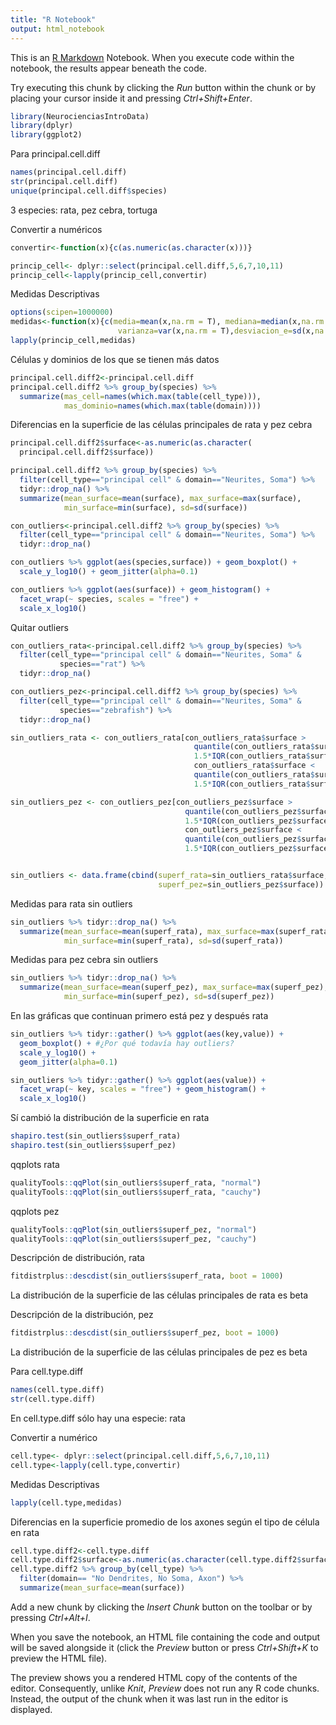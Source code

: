 ```yaml
---
title: "R Notebook"
output: html_notebook
---
```


This is an [R Markdown](http://rmarkdown.rstudio.com) Notebook. When you execute code within the notebook, the results appear beneath the code. 

Try executing this chunk by clicking the *Run* button within the chunk or by placing your cursor inside it and pressing *Ctrl+Shift+Enter*. 

```r
library(NeurocienciasIntroData)
library(dplyr)
library(ggplot2)
```

Para principal.cell.diff
```r
names(principal.cell.diff)
str(principal.cell.diff)
unique(principal.cell.diff$species)
```
3 especies: rata, pez cebra, tortuga


Convertir a numéricos
```r
convertir<-function(x){c(as.numeric(as.character(x)))}

princip_cell<- dplyr::select(principal.cell.diff,5,6,7,10,11)
princip_cell<-lapply(princip_cell,convertir)
```


Medidas Descriptivas
```r
options(scipen=1000000)
medidas<-function(x){c(media=mean(x,na.rm = T), mediana=median(x,na.rm = T),
                        varianza=var(x,na.rm = T),desviacion_e=sd(x,na.rm = T))}
lapply(princip_cell,medidas)
```

Células y dominios de los que se tienen más datos
```r
principal.cell.diff2<-principal.cell.diff
principal.cell.diff2 %>% group_by(species) %>%
  summarize(mas_cell=names(which.max(table(cell_type))),
            mas_dominio=names(which.max(table(domain))))
```



Diferencias en la superficie de las células principales de rata y pez cebra
```r
principal.cell.diff2$surface<-as.numeric(as.character(
  principal.cell.diff2$surface))

principal.cell.diff2 %>% group_by(species) %>% 
  filter(cell_type=="principal cell" & domain=="Neurites, Soma") %>% 
  tidyr::drop_na() %>%
  summarize(mean_surface=mean(surface), max_surface=max(surface), 
            min_surface=min(surface), sd=sd(surface))

con_outliers<-principal.cell.diff2 %>% group_by(species) %>% 
  filter(cell_type=="principal cell" & domain=="Neurites, Soma") %>% 
  tidyr::drop_na()
```


```r
con_outliers %>% ggplot(aes(species,surface)) + geom_boxplot() + 
  scale_y_log10() + geom_jitter(alpha=0.1)
```
```r
con_outliers %>% ggplot(aes(surface)) + geom_histogram() + 
  facet_wrap(~ species, scales = "free") +
  scale_x_log10()
```

Quitar outliers
```r
con_outliers_rata<-principal.cell.diff2 %>% group_by(species) %>%
  filter(cell_type=="principal cell" & domain=="Neurites, Soma" & 
           species=="rat") %>%
  tidyr::drop_na()

con_outliers_pez<-principal.cell.diff2 %>% group_by(species) %>%
  filter(cell_type=="principal cell" & domain=="Neurites, Soma" & 
           species=="zebrafish") %>%
  tidyr::drop_na()

sin_outliers_rata <- con_outliers_rata[con_outliers_rata$surface > 
                                         quantile(con_outliers_rata$surface, .25) - 
                                         1.5*IQR(con_outliers_rata$surface) & 
                                         con_outliers_rata$surface < 
                                         quantile(con_outliers_rata$surface, .75) + 
                                         1.5*IQR(con_outliers_rata$surface), ]

sin_outliers_pez <- con_outliers_pez[con_outliers_pez$surface > 
                                       quantile(con_outliers_pez$surface, .25) -
                                       1.5*IQR(con_outliers_pez$surface) & 
                                       con_outliers_pez$surface < 
                                       quantile(con_outliers_pez$surface, .75) + 
                                       1.5*IQR(con_outliers_pez$surface), ]


sin_outliers <- data.frame(cbind(superf_rata=sin_outliers_rata$surface,
                                 superf_pez=sin_outliers_pez$surface))
```

Medidas para rata sin outliers
```r
sin_outliers %>% tidyr::drop_na() %>%
  summarize(mean_surface=mean(superf_rata), max_surface=max(superf_rata), 
            min_surface=min(superf_rata), sd=sd(superf_rata))
```


Medidas para pez cebra sin outliers
```r
sin_outliers %>% tidyr::drop_na() %>%
  summarize(mean_surface=mean(superf_pez), max_surface=max(superf_pez), 
            min_surface=min(superf_pez), sd=sd(superf_pez))
```



En las gráficas que continuan primero está pez y después rata
```r
sin_outliers %>% tidyr::gather() %>% ggplot(aes(key,value)) +
  geom_boxplot() + #¿Por qué todavía hay outliers?
  scale_y_log10() +
  geom_jitter(alpha=0.1)
```

```r
sin_outliers %>% tidyr::gather() %>% ggplot(aes(value)) +
  facet_wrap(~ key, scales = "free") + geom_histogram() +
  scale_x_log10()
```
Sí cambió la distribución de la superficie en rata




```r
shapiro.test(sin_outliers$superf_rata)
shapiro.test(sin_outliers$superf_pez)
```


qqplots rata
```r
qualityTools::qqPlot(sin_outliers$superf_rata, "normal")
qualityTools::qqPlot(sin_outliers$superf_rata, "cauchy")
```



qqplots pez
```r
qualityTools::qqPlot(sin_outliers$superf_pez, "normal")
qualityTools::qqPlot(sin_outliers$superf_pez, "cauchy")
```


Descripción de distribución, rata
```r
fitdistrplus::descdist(sin_outliers$superf_rata, boot = 1000)
```
La distribución de la superficie de las células principales de rata es beta


Descripción de la distribución, pez
```r
fitdistrplus::descdist(sin_outliers$superf_pez, boot = 1000)
```
La distribución de la superficie de las células principales de pez es beta


Para cell.type.diff
```r
names(cell.type.diff)
str(cell.type.diff)
```
En cell.type.diff sólo hay una especie: rata



Convertir a numérico
```r
cell.type<- dplyr::select(principal.cell.diff,5,6,7,10,11)
cell.type<-lapply(cell.type,convertir)
```

Medidas Descriptivas
```r
lapply(cell.type,medidas)
```



Diferencias en la superficie promedio de los axones según el tipo de célula en rata
```r
cell.type.diff2<-cell.type.diff
cell.type.diff2$surface<-as.numeric(as.character(cell.type.diff2$surface))
cell.type.diff2 %>% group_by(cell_type) %>%
  filter(domain== "No Dendrites, No Soma, Axon") %>% 
  summarize(mean_surface=mean(surface))
```


Add a new chunk by clicking the *Insert Chunk* button on the toolbar or by pressing *Ctrl+Alt+I*.

When you save the notebook, an HTML file containing the code and output will be saved alongside it (click the *Preview* button or press *Ctrl+Shift+K* to preview the HTML file).

The preview shows you a rendered HTML copy of the contents of the editor. Consequently, unlike *Knit*, *Preview* does not run any R code chunks. Instead, the output of the chunk when it was last run in the editor is displayed.
